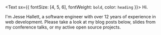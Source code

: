 <Text sx={{ fontSize: [4, 5, 6], fontWeight: `bold`, color: `heading` }}>
  Hi.
</Text>

I'm Jesse Hallett, a software engineer with over 12 years of experience in web
development. Please take a look at my blog posts below, slides from my
conference talks, or my active open source projects.
